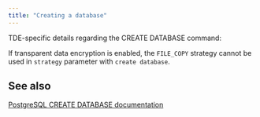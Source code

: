 ```yaml
---
title: "Creating a database"
---
```


TDE-specific details regarding the CREATE DATABASE command:


If transparent data encryption is enabled, the `FILE_COPY` strategy cannot be used in `strategy` parameter with `create database`.

## See also
[PostgreSQL CREATE DATABASE documentation](https://www.postgresql.org/docs/15/sql-createdatabase.html)